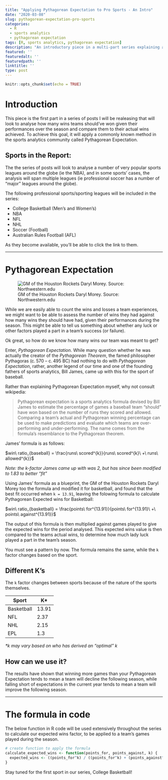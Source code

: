 ```yaml
---
title: "Applying Pythagorean Expectation to Pro Sports - An Intro"
date: "2020-03-08"
slug: pythagorean-expectation-pro-sports
categories:
  - R
  - sports analytics
  - pythagorean expectation
tags: [R, sports analytics, pythagorean expectation]
description: "An introductory piece in a multi-part series explaining and applying Pythagorean Expectation"
featured: ''
featuredalt: ''
featuredpath: ''
linktitle: ''
type: post
---
```


```r
knitr::opts_chunk$set(echo = TRUE)
```


# Introduction

This piece is the first part in a series of posts I will be realeasing that will look to analyse how many wins teams should've won given their performances over the season and compare them to their actual wins achieved. To achieve this goal, it will apply a commonly known method in the sports analytics community called Pythagorean Expectation.


## Sports in the Report:

The the series of posts will look to analyse a number of very popular sports leagues around the globe (ie the NBA), and in some sports' cases, the analysis will span multiple leagues (ie professional soccer has a number of "major" leagues around the globe).

The following professional sports/sporting leagues will be included in the series:

* College Basketball (Men's and Women's)
* NBA
* NFL
* NHL
* Soccer (Football)
* Australian Rules Football (AFL)

As they become available, you'll be able to click the link to them.

***

# Pythagorean Expectation

![GM of the Houston Rockets Daryl Morey. Source: Northwestern.edu](/img/Morey formula_L.jpg)

While we are easily able to count the wins and losses a team experiences, we might want to be able to assess the number of wins they had against how many wins they should have had, given their performances during the season. This might be able to tell us something about whether any luck or other factors played a part in a team's success (or failure).

Ok great, so how do we know how many wins our team was meant to get?

Enter, *Pythagorean Expectation*. While many question whether he was actually the creator of the *Pythagorean Theorem*, the famed philosopher Pythagoras (c. 570 – c. 495 BC) had nothing to do with *Pythagorean Expectation*, rather, another legend of our time and one of the founding fathers of sports analytics, Bill James, came up with this for the sport of baseball.

Rather than explaining Pythagorean Expectation myself, why not consult wikipedia:

> Pythagorean expectation is a sports analytics formula devised by Bill James to estimate the percentage of games a baseball team "should" have won based on the number of runs they scored and allowed. Comparing a team's actual and Pythagorean winning percentage can be used to make predictions and evaluate which teams are over-performing and under-performing. The name comes from the formula's resemblance to the Pythagorean theorem.

James' formula is as follows:

$win\ ratio_{baseball} = \frac{runs\ scored^{k}}{runs\ scored^{k}\ +\ runs\ allowed^{k}}$ 

*Note: the k-factor James came up with was 2, but has since been modified to 1.83 to better "fit"*


Using James' formula as a blueprint, the GM of the Houston Rockets Daryl Morey too the formula and modified it for basketball, and found that the best fit occurred when `k = 13.91`, leaving the folowing formula to calculate Pythagorean Expected wins for Basketball:

$win\ ratio_{basketball} = \frac{points\ for^{13.91}}{points\ for^{13.91}\ +\ points\ against^{13.91}}$

The output of this formula is then multiplied against games played to give the expected wins for the period analysed. This expected wins value is then compared to the teams actual wins, to determine how much lady luck played a part in the team's season.

You must see a pattern by now. The formula remains the same, while the `k` factor changes based on the sport.

## Different K's

The `k` factor changes between sports because of the nature of the sports themselves. 


|Sport|K*    |
|-----|-----|
|Basketball|13.91|
|NFL  |2.37|
|NHL  |2.15|
|EPL  |1.3 |

*\*k may vary based on who has derived an "optimal" k*


## How can we use it?

The results have shown that winning more games than your Pythagorean Expectation tends to mean a team will decline the following season, while falling short of expectations in the current year tends to mean a team will improve the following season.

***

# The formula in code

The below function in R code will be used extensively throughout the series to calculate our expected wins factor, to be applied to a team's games played during the season.

```r
# create function to apply the formula
calculate_expected_wins <- function(points_for, points_against, k) {
  expected_wins <- ((points_for^k) / ((points_for^k) + (points_against^k)))
}
```

Stay tuned for the first sport in our series, College Basketball!
